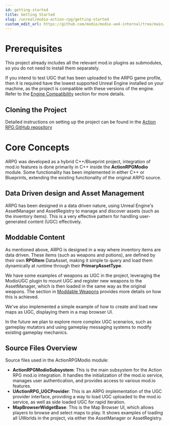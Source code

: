 ```yaml
---
id: getting-started
title: Getting Started
slug: /unreal/modio-action-rpg/getting-started
custom_edit_url: https://github.com/modio/modio-ue4-internal/tree/main/Doc/doc_root/en-us/modio-action-rpg/getting-started.mdx
---
```


# Prerequisites
This project already includes all the relevant mod.io plugins as submodules, so you do not need to install them separately. 

If you intend to test UGC that has been uploaded to the ARPG game profile, then it is required have the lowest supported Unreal Engine installed on your machine, as the project is compatible with these versions of the engine. Refer to the [Engine Compatibility](/unreal/modio-action-rpg#engine-compatibility) section for more details.

## Cloning the Project
Detailed instructions on setting up the project can be found in the [Action RPG GitHub repository](https://github.com/modio/modio-ue-actionrpg?tab=readme-ov-file#installation)

# Core Concepts
ARPG was developed as a hybrid C++/Blueprint project, integration of mod.io features is done primarily in C++ inside the **ActionRPGModio** module. Some functionality has been implemented in either C++ or Blueprints, extending the existing functionality of the original ARPG source.

## Data Driven design and Asset Management
ARPG has been designed in a data driven nature, using Unreal Engine's AssetManager and AssetRegistry to manage and discover assets (such as the inventory items). This is a very effective pattern for handling user-generated content (UGC) effectively.

## Moddable Content
As mentioned above, ARPG is designed in a way where inventory items are data driven. These items (such as weapons and potions), are defined by their own **RPGItem** DataAsset, making it simple to query and load them dynamically at runtime through their **PrimaryAssetType**.

We have some examples of weapons as UGC in the project, leveraging the ModioUGC plugin to mount UGC and register new weapons to the AssetManager, which is then loaded in the same way as the original weapons. The section in [Moddable Weapons](/unreal/modio-action-rpg/moddable-weapons) provides more details on how this is achieved.

We've also implemented a simple example of how to create and load new maps as UGC, displaying them in a map browser UI. 

In the future we plan to explore more complex UGC scenarios, such as gameplay mutators and using gameplay messaging systems to modify existing gameplay mechanics.

## Source Files Overview
Source files used in the ActionRPGModio module:
- **ActionRPGModioSubsystem**: This is the main subsystem for the Action RPG mod.io integration. It handles the initialization of the mod.io service, manages user authentication, and provides access to various mod.io features.
- **UActionRPG_UGCProvider**: This is an ARPG implementation of the UGC provider interface, providing a way to load UGC uploaded to the mod.io service, as well as side loaded UGC for rapid iteration.
- **MapBrowserWidgetBase**: This is the Map Browser UI, which allows players to browse and select maps to play. It shows examples of loading all UWorlds in the project, via either the AssetManager or AssetRegistry.